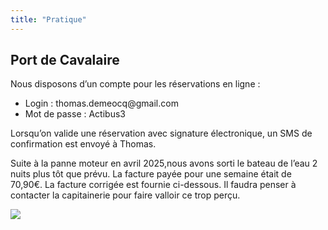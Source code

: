 ```yaml
---
title: "Pratique"
---
```


## Port de Cavalaire

Nous disposons d'un compte pour les réservations en ligne :

- Login : thomas.demeocq@gmail.com
- Mot de passe : Actibus3

Lorsqu'on valide une réservation avec signature électronique, un SMS de confirmation est envoyé à Thomas.

Suite à la panne moteur en avril 2025,nous avons sorti le bateau de l'eau 2 nuits plus tôt que prévu. La facture payée pour une semaine était de 70,90€. La facture corrigée est fournie ci-dessous. Il faudra penser à contacter la capitainerie pour faire valloir ce trop perçu.

![](www/FactureCavalaire.png)
